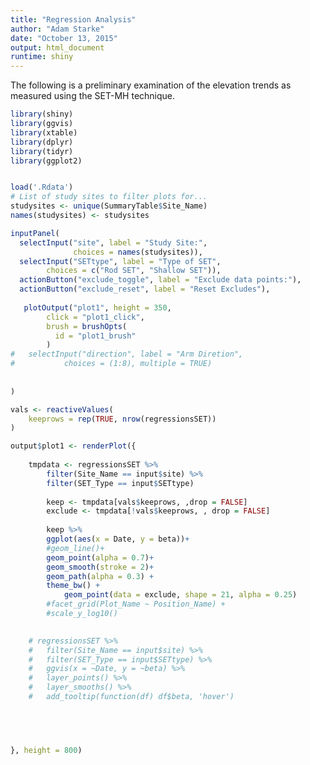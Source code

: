 ```yaml
---
title: "Regression Analysis"
author: "Adam Starke"
date: "October 13, 2015"
output: html_document
runtime: shiny
---
```

The following is a preliminary examination of the elevation trends as measured using the SET-MH technique.


```r
library(shiny)
library(ggvis)
library(xtable)
library(dplyr)
library(tidyr)
library(ggplot2)


load('.Rdata')
# List of study sites to filter plots for...
studysites <- unique(SummaryTable$Site_Name)
names(studysites) <- studysites

inputPanel(
  selectInput("site", label = "Study Site:",
              choices = names(studysites)),
  selectInput("SETtype", label = "Type of SET",
  	    choices = c("Rod SET", "Shallow SET")),
  actionButton("exclude_toggle", label = "Exclude data points:"),
  actionButton("exclude_reset", label = "Reset Excludes"),
 
   plotOutput("plot1", height = 350,
        click = "plot1_click",
        brush = brushOpts(
          id = "plot1_brush"
        )
#   selectInput("direction", label = "Arm Diretion",
#   	    choices = (1:8), multiple = TRUE)
  
 
)

vals <- reactiveValues(
	keeprows = rep(TRUE, nrow(regressionsSET))
)

output$plot1 <- renderPlot({
		
	tmpdata <- regressionsSET %>%
		filter(Site_Name == input$site) %>%
		filter(SET_Type == input$SETtype)
		
		keep <- tmpdata[vals$keeprows, ,drop = FALSE]
		exclude <- tmpdata[!vals$keeprows, , drop = FALSE]
		
		keep %>% 
		ggplot(aes(x = Date, y = beta))+
		#geom_line()+
		geom_point(alpha = 0.7)+
		geom_smooth(stroke = 2)+
		geom_path(alpha = 0.3) +
		theme_bw() +
			geom_point(data = exclude, shape = 21, alpha = 0.25)
		#facet_grid(Plot_Name ~ Position_Name) +
		#scale_y_log10()

		
	# regressionsSET %>% 
	# 	filter(Site_Name == input$site) %>% 
	# 	filter(SET_Type == input$SETtype) %>% 
	# 	ggvis(x = ~Date, y = ~beta) %>%
	# 	layer_points() %>% 
	# 	layer_smooths() %>% 
	# 	add_tooltip(function(df) df$beta, 'hover')




  
}, height = 800)
```

